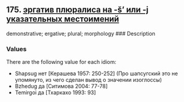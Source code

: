 ## 175. <a href =  'https://agricolamz.github.io/The_Circassian_Isoglosses_Database/175.html'>эргатив плюралиса на -š' или -j указательных местоимений</a>
demonstrative; ergative; plural; morphology
### Description



### Values
There are the following value for each idiom:

* Shapsug  нет [Керашева 1957: 250-252] (Про шапсугский это не упомянуто, из чего сделан вывод о значении изоглоссы)
* Bzhedug  да [Ситимова 2004: 77-78] 
* Temirgoi  да [Тхаркахо 1993: 93] 

